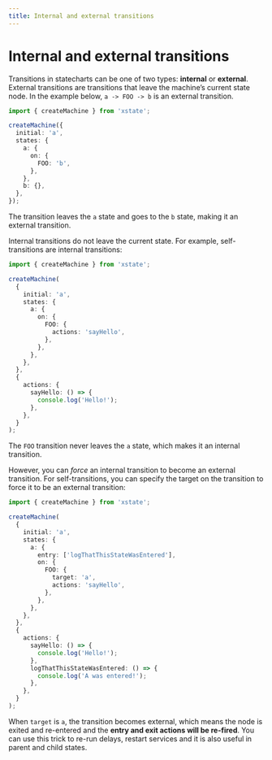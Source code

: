 ```yaml
---
title: Internal and external transitions
---
```


# Internal and external transitions

<!-- deps: ["actions","transitions-and-events","self-transitions","after"] -->

Transitions in statecharts can be one of two types: **internal** or **external**. External transitions are transitions that leave the machine’s current state node. In the example below, `a -> FOO -> b` is an external transition.

```ts twoslash
import { createMachine } from 'xstate';

createMachine({
  initial: 'a',
  states: {
    a: {
      on: {
        FOO: 'b',
      },
    },
    b: {},
  },
});
```

The transition leaves the `a` state and goes to the `b` state, making it an external transition.

Internal transitions do not leave the current state. For example, self-transitions are internal transitions:

```ts twoslash
import { createMachine } from 'xstate';

createMachine(
  {
    initial: 'a',
    states: {
      a: {
        on: {
          FOO: {
            actions: 'sayHello',
          },
        },
      },
    },
  },
  {
    actions: {
      sayHello: () => {
        console.log('Hello!');
      },
    },
  }
);
```

The `FOO` transition never leaves the `a` state, which makes it an internal transition.

However, you can _force_ an internal transition to become an external transition. For self-transitions, you can specify the target on the transition to force it to be an external transition:

<!-- TODO - it's crazy that internal: false doesn't work here! \-->

```ts twoslash
import { createMachine } from 'xstate';

createMachine(
  {
    initial: 'a',
    states: {
      a: {
        entry: ['logThatThisStateWasEntered'],
        on: {
          FOO: {
            target: 'a',
            actions: 'sayHello',
          },
        },
      },
    },
  },
  {
    actions: {
      sayHello: () => {
        console.log('Hello!');
      },
      logThatThisStateWasEntered: () => {
        console.log('A was entered!');
      },
    },
  }
);
```

When `target` is `a`, the transition becomes external, which means the node is exited and re-entered and the **entry and exit actions will be re-fired**. You can use this trick to re-run delays, restart services and it is also useful in parent and child states.

<!-- TODO - add links to the above \-->

<!-- TODO - rewrite this so that it uses delays as its example, now that it depends on after \-->
